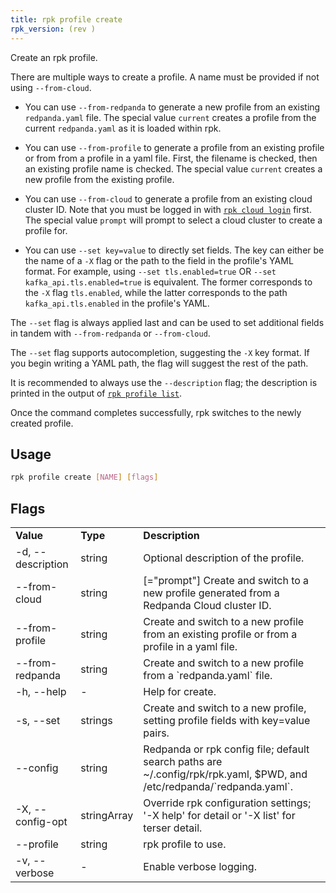```yaml
---
title: rpk profile create
rpk_version: (rev )
---
```


<head>
  <meta name="title" content="rpk profile create| Redpanda Docs" />
  <meta name="description" content="rpk profile create" />
  <link rel="canonical" href="https://docs.redpanda.com/docs/reference/rpk/rpk-profile/rpk-profile-create/" />
</head>

Create an rpk profile.


There are multiple ways to create a profile. A name must be provided if not using `--from-cloud`.

- You can use `--from-redpanda` to generate a new profile from an existing
  `redpanda.yaml` file. The special value `current` creates a profile from the
  current `redpanda.yaml` as it is loaded within rpk.

- You can use `--from-profile` to generate a profile from an existing profile or
  from from a profile in a yaml file. First, the filename is checked, then an
  existing profile name is checked. The special value `current` creates a new
  profile from the existing profile.

- You can use `--from-cloud` to generate a profile from an existing cloud cluster
  ID. Note that you must be logged in with [`rpk cloud login`](../../rpk-cloud/rpk-cloud-login) first. The special
  value `prompt` will prompt to select a cloud cluster to create a profile for.

- You can use `--set key=value` to directly set fields. The key can either be
  the name of a `-X` flag or the path to the field in the profile's YAML format.
  For example, using `--set tls.enabled=true` OR `--set kafka_api.tls.enabled=true`
  is equivalent. The former corresponds to the `-X` flag `tls.enabled`, while the
  latter corresponds to the path `kafka_api.tls.enabled` in the profile's YAML.

The `--set` flag is always applied last and can be used to set additional fields
in tandem with `--from-redpanda` or `--from-cloud`.

The `--set` flag supports autocompletion, suggesting the `-X` key format. If you
begin writing a YAML path, the flag will suggest the rest of the path.

It is recommended to always use the `--description` flag; the description is
printed in the output of [`rpk profile list`](../rpk-profile-list).

Once the command completes successfully, rpk switches to the newly created profile.

## Usage

```bash
rpk profile create [NAME] [flags]
```

## Flags

<table>
  <tbody>
    <tr>
      <td>
        <strong>Value</strong>
      </td>
      <td>
        <strong>Type</strong>
      </td>
      <td>
        <strong>Description</strong>
      </td>
    </tr>
    <tr>
      <td>-d, --description</td>
      <td>string</td>
      <td>Optional description of the profile.</td>
    </tr>
    <tr>
      <td>--from-cloud</td>
      <td>string</td>
      <td>
        [="prompt"] Create and switch to a new profile generated from a Redpanda
        Cloud cluster ID.
      </td>
    </tr>
    <tr>
      <td>--from-profile</td>
      <td>string</td>
      <td>
        Create and switch to a new profile from an existing profile or from a
        profile in a yaml file.
      </td>
    </tr>
    <tr>
      <td>--from-redpanda</td>
      <td>string</td>
      <td>Create and switch to a new profile from a `redpanda.yaml` file.</td>
    </tr>
    <tr>
      <td>-h, --help</td>
      <td>-</td>
      <td>Help for create.</td>
    </tr>
    <tr>
      <td>-s, --set</td>
      <td>strings</td>
      <td>
        Create and switch to a new profile, setting profile fields with
        key=value pairs.
      </td>
    </tr>
    <tr>
      <td>--config</td>
      <td>string</td>
      <td>
        Redpanda or rpk config file; default search paths are
        ~/.config/rpk/rpk.yaml, $PWD, and /etc/redpanda/`redpanda.yaml`.
      </td>
    </tr>
    <tr>
      <td>-X, --config-opt</td>
      <td>stringArray</td>
      <td>
        Override rpk configuration settings; '-X help' for detail or '-X list'
        for terser detail.
      </td>
    </tr>
    <tr>
      <td>--profile</td>
      <td>string</td>
      <td>rpk profile to use.</td>
    </tr>
    <tr>
      <td>-v, --verbose</td>
      <td>-</td>
      <td>Enable verbose logging.</td>
    </tr>
  </tbody>
</table>
